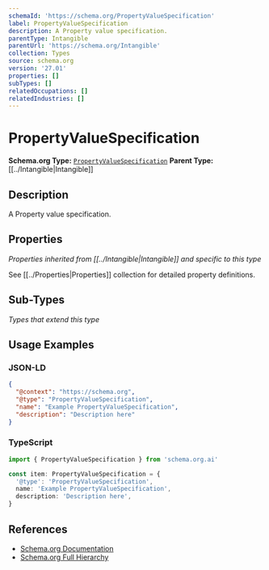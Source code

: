 ```yaml
---
schemaId: 'https://schema.org/PropertyValueSpecification'
label: PropertyValueSpecification
description: A Property value specification.
parentType: Intangible
parentUrl: 'https://schema.org/Intangible'
collection: Types
source: schema.org
version: '27.01'
properties: []
subTypes: []
relatedOccupations: []
relatedIndustries: []
---
```

# PropertyValueSpecification

**Schema.org Type:** [`PropertyValueSpecification`](https://schema.org/PropertyValueSpecification)
**Parent Type:** [[../Intangible|Intangible]]

## Description

A Property value specification.

## Properties

*Properties inherited from [[../Intangible|Intangible]] and specific to this type*

See [[../Properties|Properties]] collection for detailed property definitions.

## Sub-Types

*Types that extend this type*

## Usage Examples

### JSON-LD

```json
{
  "@context": "https://schema.org",
  "@type": "PropertyValueSpecification",
  "name": "Example PropertyValueSpecification",
  "description": "Description here"
}
```

### TypeScript

```typescript
import { PropertyValueSpecification } from 'schema.org.ai'

const item: PropertyValueSpecification = {
  '@type': 'PropertyValueSpecification',
  name: 'Example PropertyValueSpecification',
  description: 'Description here',
}
```

## References

- [Schema.org Documentation](https://schema.org/PropertyValueSpecification)
- [Schema.org Full Hierarchy](https://schema.org/docs/full.html)
